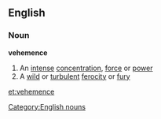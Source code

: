 ==English==
===Noun===
'''vehemence'''
#An [[intense]] [[concentration]], [[force]] or [[power]]
#A [[wild]] or [[turbulent]] [[ferocity]] or [[fury]]
[[Category:English nouns]]


[[et:vehemence]]